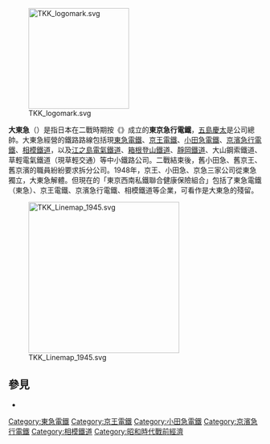 [[File:TKK_logomark.svg|200px]]

'''大東急'''（{{jpn|j=大東急|hg=だいとうきゅう|rm=dai tōkyū|f=y}}）是指日本在二戰時期按《{{link-ja|陸上交通事業調整法|陸上交通事業調整法}}》成立的'''東京急行電鐵'''，[[五島慶太|五島慶太]]是公司總帥。大東急經營的鐵路路線包括現[[東急電鐵|東急電鐵]]、[[京王電鐵|京王電鐵]]、[[小田急電鐵|小田急電鐵]]、[[京濱急行電鐵|京濱急行電鐵]]、[[相模鐵道|相模鐵道]]，以及[[江之島電鐵|江之島電氣鐵道]]、[[箱根登山鐵道|箱根登山鐵道]]、[[靜岡鐵道|靜岡鐵道]]、大山鋼索鐵道、草輕電氣鐵道（現草輕交通）等中小鐵路公司。二戰結束後，舊小田急、舊京王、舊京濱的職員紛紛要求拆分公司。1948年，京王、小田急、京急三家公司從東急獨立，大東急解體。但現在的「東京西南私鐵聯合健康保險組合」包括了東急電鐵（東急）、京王電鐵、京濱急行電鐵、相模鐵道等企業，可看作是大東急的殘留。

[[File:TKK_Linemap_1945.svg|300px]]

== 參見 ==
* {{link-ja|戰時統合|戦時統合}}

{{東急集團}}
{{日本公司小作品}}

[[Category:東急電鐵|Category:東急電鐵]]
[[Category:京王電鐵|Category:京王電鐵]]
[[Category:小田急電鐵|Category:小田急電鐵]]
[[Category:京濱急行電鐵|Category:京濱急行電鐵]]
[[Category:相模鐵道|Category:相模鐵道]]
[[Category:昭和時代戰前經濟|Category:昭和時代戰前經濟]]
